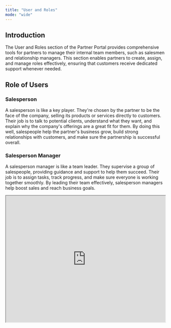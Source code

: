 ```yaml
---
title: "User and Roles"
mode: "wide"
---
```


## Introduction

The User and Roles section of the Partner Portal provides comprehensive tools for partners to manage their internal team members, such as salesmen and relationship managers. This section enables partners to create, assign, and manage roles effectively, ensuring that customers receive dedicated support whenever needed.

## Role of Users

### Salesperson
A salesperson is like a key player. They're chosen by the partner to be the face of the company, selling its products or services directly to customers. Their job is to talk to potential clients, understand what they want, and explain why the company's offerings are a great fit for them. By doing this well, salespeople help the partner's business grow, build strong relationships with customers, and make sure the partnership is successful overall.

### Salesperson Manager
A salesperson manager is like a team leader. They supervise a group of salespeople, providing guidance and support to help them succeed. Their job is to assign tasks, track progress, and make sure everyone is working together smoothly. By leading their team effectively, salesperson managers help boost sales and reach business goals.
<iframe
  src="https://app.sharefable.com/embed/demo/user-and-roles-zcya7to5abj7dqmg"
  width="100%"
  height="400px"
  allowfullscreen
/>

## 🎉 Congratulations! You've Mastered User and Roles Management! 🎉
Welcome to the Partner Portal! We're excited to have you onboard. You've successfully learned everything about managing users and roles within the portal.

### Let's Get Started!
With your newfound knowledge, you can now create, edit, and manage user roles efficiently. Enjoy seamless access to all user-related features from any device, anytime, anywhere.

If you have any questions or need assistance, our support team is here to help you every step of the way.

Welcome aboard and happy user management!